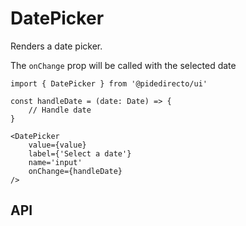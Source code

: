 

<Meta of={DatePickerStories} />

# DatePicker
Renders a date picker.

<Canvas of={DatePickerStories.Primary} sourceState='none' />

The `onChange` prop will be called with the selected date

```tsx
import { DatePicker } from '@pidedirecto/ui'

const handleDate = (date: Date) => {
    // Handle date
}

<DatePicker
    value={value}
    label={'Select a date'}
    name='input'
    onChange={handleDate}
/>

```

## API

<ArgTypes of={DatePickerStories} />

